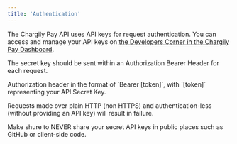 ```yaml
---
title: 'Authentication'
---
```


The Chargily Pay API uses API keys for request authentication. You can access and manage your API keys on [the Developers Corner in the Chargily Pay Dashboard](https://pay.chargily.io/dashboard/developers-corner "the Developers Corner in the Chargily Pay Dashboard").

The secret key should be sent within an Authorization Bearer Header for each request.

<ParamField header="Authorization" type="string" required>
  Authorization header in the format of `Bearer [token]`, with `[token]` representing your API Secret Key.
</ParamField>



<Note>Requests made over plain HTTP (non HTTPS) and authentication-less (without providing an API key) will result in failure.</Note>

<Warning>Make shure to NEVER share your secret API keys in public places such as GitHub or client-side code.</Warning>